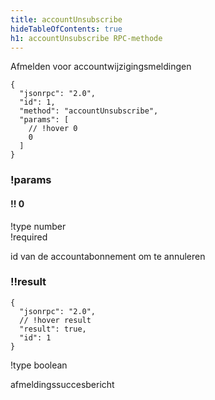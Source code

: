 ```yaml
---
title: accountUnsubscribe
hideTableOfContents: true
h1: accountUnsubscribe RPC-methode
---
```


Afmelden voor accountwijzigingsmeldingen

<APIMethod>

```jsonc !!request
{
  "jsonrpc": "2.0",
  "id": 1,
  "method": "accountUnsubscribe",
  "params": [
    // !hover 0
    0
  ]
}
```

### !params

#### !! 0

!type number  
!required

id van de accountabonnement om te annuleren

### !!result

```jsonc !response
{
  "jsonrpc": "2.0",
  // !hover result
  "result": true,
  "id": 1
}
```

!type boolean

afmeldingssuccesbericht

</APIMethod>
